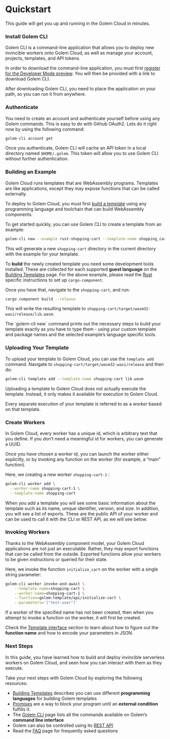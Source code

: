 
# Quickstart

This guide will get you up and running in the Golem Cloud in minutes.

### Install Golem CLI

Golem CLI is a command-line application that allows you to deploy new invincible workers onto Golem Cloud, as well as manage your account, projects, templates, and API tokens.

In order to download the command-line application, you must first [register for the Developer Mode preview](https://golem.cloud/sign-up). You will then be provided with a link to download Golem CLI.

After downloading Golem CLI, you need to place the application on your path, so you can run it from anywhere.

### Authenticate

You need to create an account and authenticate yourself before using any Golem commands. This is easy to do with Github OAuth2. Lets do it right now by using the following command:

```bash filename="Terminal" copy 
golem-cli account get
```

Once you authenticate, Golem CLI will cache an API token in a local directory named `$HOME/.golem`. This token will allow you to use Golem CLI without further authentication.

### Building an Example

Golem Cloud runs templates that are WebAssembly programs. Templates are like applications, except they may expose functions that can be called externally.

To deploy to Golem Cloud, you must first [build a template](/building-templates) using any programming language and toolchain that can build WebAssembly components.

To get started quickly, you can use Golem CLI to create a template from an example:

```bash filename="Terminal" copy 
golem-cli new --example rust-shopping-cart --template-name shopping_cart
```

This will generate a new `shopping-cart` directory in the current directory with the example for your template.

To **build** the newly created template you need some development tools installed. These are collected for each supported **guest language** on the [Building Templates](/building-templates) page. For the above example, please read the [Rust](/building-templates/tier-2/rust) specific instructions to set up `cargo-component`.

Once you have that, navigate to the `shopping-cart`, and run:

```bash filename="Terminal" copy 
cargo component build --release
```

This will write the resulting template to `shopping-cart/target/wasm32-wasi/release/lib.wasm`.

<Callout>
  The `golem-cli new` command prints out the necessary steps to build your template exactly as you have to type them - using your custom template and package names and the selected example’s language specific tools.
</Callout>

### Uploading Your Template

To upload your template to Golem Cloud, you can use the `template add` command. Navigate to `shopping-cart/target/wasm32-wasi/release` and then do:

```bash filename="Terminal" copy 
golem-cli template add --template-name shopping-cart lib.wasm
```

Uploading a template to Golem Cloud does not actually execute the template. Instead, it only makes it available for execution to Golem Cloud.

Every separate execution of your template is referred to as a _worker_ based on that template.

### Create Workers

In Golem Cloud, every worker has a unique id, which is arbitrary text that you define. If you don’t need a meaningful id for workers, you can generate a UUID.

Once you have chosen a worker id, you can launch the worker either explicitly, or by invoking any function on the worker (for example, a “main” function).

Here, we creating a new worker `shopping-cart-1` :

```bash filename="Terminal" copy 
golem-cli worker add \
  --worker-name shopping-cart-1 \
  --template-name shopping-cart
```

When you add a template you will see some basic information about the template such as its name, unique identifier, version, and size. In addition, you will see a list of exports. These are the public API of your worker and can be used to call it with the CLI or REST API, as we will see below.

### Invoking Workers

Thanks to the WebAssembly component model, your Golem Cloud applications are not just an executable. Rather, they may export functions that can be called from the outside. Exported functions allow your workers to be given instructions or queried for their state.

Here, we invoke the function `initialize_cart` on the worker with a single string parameter:

```bash filename="Terminal" copy 
golem-cli worker invoke-and-await \
    --template-name=shopping-cart \
    --worker-name=shopping-cart-1 \
    --function=golem:template/api/initialize-cart \
    --parameters='["test-user"]'
```

If a worker of the specified name has not been created, then when you attempt to invoke a function on the worker, it will first be created.

Check the [Template interface](/template-interface) section to learn about how to figure out the **function name** and how to encode your parameters in JSON.

### Next Steps

In this guide, you have learned how to build and deploy invincible serverless workers on Golem Cloud, and seen how you can interact with them as they execute.

Take your next steps with Golem Cloud by exploring the following resources:

- [Building Templates](/building-templates) describes you can use different **programming languages** for building Golem templates
- [Promises](/promises) are a way to block your program until an **external condition** fulfills it.
- The [Golem CLI](/golem-cli) page lists all the commands available on Golem’s **command line interface**
- Golem can also be controlled using its [REST API](/rest-api)
- Read the [FAQ](/faq) page for frequently asked questions
